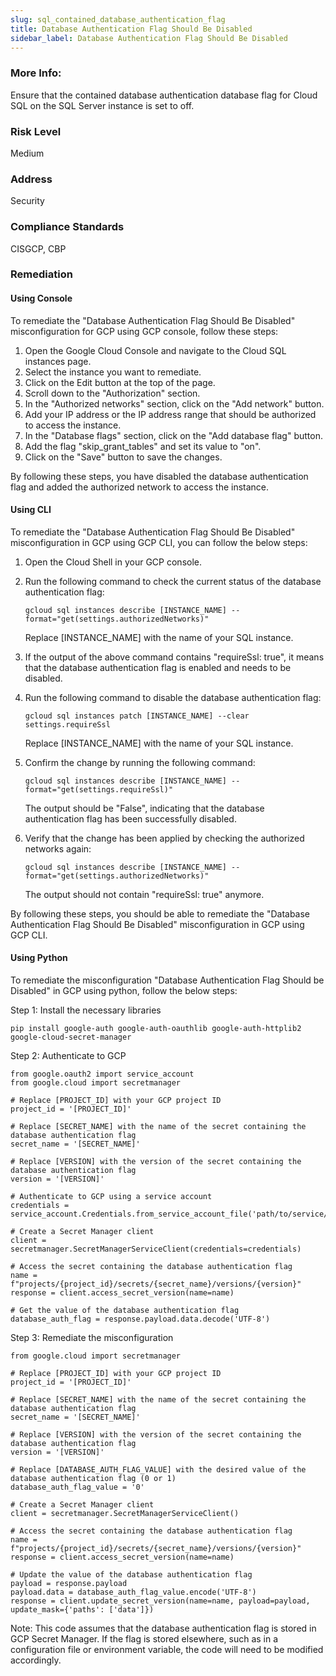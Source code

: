 ```yaml
---
slug: sql_contained_database_authentication_flag
title: Database Authentication Flag Should Be Disabled
sidebar_label: Database Authentication Flag Should Be Disabled
---
```


### More Info:

Ensure that the contained database authentication database flag for Cloud SQL on the SQL Server instance is set to off.

### Risk Level

Medium

### Address

Security

### Compliance Standards

CISGCP, CBP
### Remediation

#### Using Console

To remediate the "Database Authentication Flag Should Be Disabled" misconfiguration for GCP using GCP console, follow these steps:

1. Open the Google Cloud Console and navigate to the Cloud SQL instances page.
2. Select the instance you want to remediate.
3. Click on the Edit button at the top of the page.
4. Scroll down to the "Authorization" section.
5. In the "Authorized networks" section, click on the "Add network" button.
6. Add your IP address or the IP address range that should be authorized to access the instance.
7. In the "Database flags" section, click on the "Add database flag" button.
8. Add the flag "skip_grant_tables" and set its value to "on".
9. Click on the "Save" button to save the changes.

By following these steps, you have disabled the database authentication flag and added the authorized network to access the instance.

#### Using CLI

To remediate the "Database Authentication Flag Should Be Disabled" misconfiguration in GCP using GCP CLI, you can follow the below steps:

1. Open the Cloud Shell in your GCP console.

2. Run the following command to check the current status of the database authentication flag:

   ```
   gcloud sql instances describe [INSTANCE_NAME] --format="get(settings.authorizedNetworks)"
   ```

   Replace [INSTANCE_NAME] with the name of your SQL instance.

3. If the output of the above command contains "requireSsl: true", it means that the database authentication flag is enabled and needs to be disabled.

4. Run the following command to disable the database authentication flag:

   ```
   gcloud sql instances patch [INSTANCE_NAME] --clear settings.requireSsl
   ```

   Replace [INSTANCE_NAME] with the name of your SQL instance.

5. Confirm the change by running the following command:

   ```
   gcloud sql instances describe [INSTANCE_NAME] --format="get(settings.requireSsl)"
   ```

   The output should be "False", indicating that the database authentication flag has been successfully disabled.

6. Verify that the change has been applied by checking the authorized networks again:

   ```
   gcloud sql instances describe [INSTANCE_NAME] --format="get(settings.authorizedNetworks)"
   ```

   The output should not contain "requireSsl: true" anymore.

By following these steps, you should be able to remediate the "Database Authentication Flag Should Be Disabled" misconfiguration in GCP using GCP CLI.

#### Using Python

To remediate the misconfiguration "Database Authentication Flag Should be Disabled" in GCP using python, follow the below steps:

Step 1: Install the necessary libraries

```
pip install google-auth google-auth-oauthlib google-auth-httplib2 google-cloud-secret-manager
```

Step 2: Authenticate to GCP

```
from google.oauth2 import service_account
from google.cloud import secretmanager

# Replace [PROJECT_ID] with your GCP project ID
project_id = '[PROJECT_ID]'

# Replace [SECRET_NAME] with the name of the secret containing the database authentication flag
secret_name = '[SECRET_NAME]'

# Replace [VERSION] with the version of the secret containing the database authentication flag
version = '[VERSION]'

# Authenticate to GCP using a service account
credentials = service_account.Credentials.from_service_account_file('path/to/service/account/key.json')

# Create a Secret Manager client
client = secretmanager.SecretManagerServiceClient(credentials=credentials)

# Access the secret containing the database authentication flag
name = f"projects/{project_id}/secrets/{secret_name}/versions/{version}"
response = client.access_secret_version(name=name)

# Get the value of the database authentication flag
database_auth_flag = response.payload.data.decode('UTF-8')
```

Step 3: Remediate the misconfiguration

```
from google.cloud import secretmanager

# Replace [PROJECT_ID] with your GCP project ID
project_id = '[PROJECT_ID]'

# Replace [SECRET_NAME] with the name of the secret containing the database authentication flag
secret_name = '[SECRET_NAME]'

# Replace [VERSION] with the version of the secret containing the database authentication flag
version = '[VERSION]'

# Replace [DATABASE_AUTH_FLAG_VALUE] with the desired value of the database authentication flag (0 or 1)
database_auth_flag_value = '0'

# Create a Secret Manager client
client = secretmanager.SecretManagerServiceClient()

# Access the secret containing the database authentication flag
name = f"projects/{project_id}/secrets/{secret_name}/versions/{version}"
response = client.access_secret_version(name=name)

# Update the value of the database authentication flag
payload = response.payload
payload.data = database_auth_flag_value.encode('UTF-8')
response = client.update_secret_version(name=name, payload=payload, update_mask={'paths': ['data']})
```

Note: This code assumes that the database authentication flag is stored in GCP Secret Manager. If the flag is stored elsewhere, such as in a configuration file or environment variable, the code will need to be modified accordingly.



